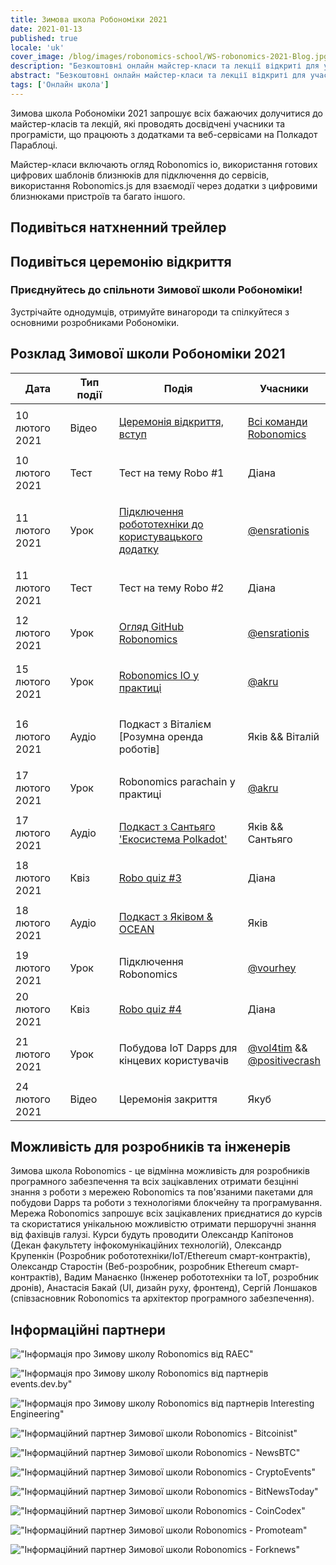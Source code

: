 ```yaml
---
title: Зимова школа Робономіки 2021
date: 2021-01-13
published: true
locale: 'uk'
cover_image: /blog/images/robonomics-school/WS-robonomics-2021-Blog.jpg
description: "Безкоштовні онлайн майстер-класи та лекції відкриті для учасників. Спробуйте створити додатки та веб-сервіси для Інтернету речей на Полкадот Параблоці під час Зимової школи Робономіки 2021 (від 10 до 24 лютого)"
abstract: "Безкоштовні онлайн майстер-класи та лекції відкриті для учасників. Спробуйте створити додатки та веб-сервіси для Інтернету речей на Полкадот Параблоці під час Зимової школи Робономіки з 10 по 24 лютого 2021 року"
tags: ['Онлайн школа']
---
```


<PostExpiredInfo/>

Зимова школа Робономіки 2021 запрошує всіх бажаючих долучитися до майстер-класів та лекцій, які проводять досвідчені учасники та програмісти, що працюють з додатками та веб-сервісами на Полкадот Параблоці.

Майстер-класи включають огляд Robonomics io, використання готових цифрових шаблонів близнюків для підключення до сервісів, використання Robonomics.js для взаємодії через додатки з цифровими близнюками пристроїв та багато іншого.

## Подивіться натхненний трейлер

<section class="animate-inside">

<YouTube id="https://youtu.be/RbNJ4ozUGXE" posterQuality="max"/>

</section>

## Подивіться церемонію відкриття

<section class="animate-inside">

<YouTube id="https://youtu.be/kQaSwNYHJQ8E" posterQuality="max"/>

</section>

<section class="animate-inside">
<TextCard icon="/icons/icon-forum.png" link="https://discord.gg/5UWNGNaAUf">

### Приєднуйтесь до спільноти Зимової школи Робономіки!
Зустрічайте однодумців, отримуйте винагороди та спілкуйтеся з основними розробниками Робономіки.

</TextCard>
</section>

## Розклад Зимової школи Робономіки 2021

<table class="mobile fullwidth">
<thead>
<tr>
<th style="width:110px">Дата</th>
<th style="width:110px">Тип події</th>
<th style="min-width:190px">Подія</th>
<th>Учасники</th>
</tr>
</thead>
<tbody>

<tr>
<td data-th="ЦЕРЕМОНІЯ ВІДКРИТТЯ">10 лютого 2021</td>
<td>Відео</td>
<td data-th="Переглянутивідео: ">

[Церемонія відкриття, вступ](https://wiki.robonomics.network/docs/wschool2021-intro)

</td>
<td data-th="Учасники:">

[Всі команди Robonomics](https://github.com/airalab)

</td>
</tr>

<tr>
<td data-th="ROBO QUIZ #1">10 лютого 2021</td>
<td>Тест</td>
<td>Тест на тему Robo #1</td>
<td data-th="Учасник:">Діана</td>
</tr>

<tr>
<td data-th="ПІДКЛЮЧЕННЯ РОБОТОТЕХНІКИ ДО КОРИСНИЦЬКОГО ДОДАТКУ">11 лютого 2021</td>
<td>Урок</td>
<td data-th="Перейдіть до уроку:">

[Підключення робототехніки до користувацького додатку](https://wiki.robonomics.network/docs/wschool2021-connect-robotics-to-user-app/)

</td>
<td data-th="Учасник:">

[@ensrationis](https://github.com/ensrationis)

</td>
</tr>

<tr>
<td data-th="ROBO QUIZ #2">11 лютого 2021</td>
<td>Тест</td>
<td>Тест на тему Robo #2</td>
<td data-th="Учасник:">Діана</td>
</tr>

<tr>
<td data-th="ОГЛЯД GITHUB ROBONOMICS">12 лютого 2021</td>
<td>Урок</td>
<td data-th="Перейдіть до уроку:">

[Огляд GitHub Robonomics](https://wiki.robonomics.network/docs/wschool2021-robonomics-github-overview)

</td>
<td data-th="Учасник:">

[@ensrationis](https://github.com/ensrationis)

</td>
</tr>

<tr>
<td data-th="ROBONOMICS IO У ПРАКТИЦІ">15 лютого 2021</td>
<td>Урок</td>
<td data-th="Перейдіть до уроку:">

[Robonomics IO у практиці](https://wiki.robonomics.network/docs/wschool2021-robonomics-io-in-practice)

</td>
<td data-th="Учасник:">

[@akru](https://github.com/akru)

</td>
</tr>

<tr>
<td data-th="ПОДКАСТ з Віталієм [Розумна оренда роботів]">16 лютого 2021</td>
<td>Аудіо</td>
<td data-th="Аудіо на Youtube:">

Подкаст з Віталієм [Розумна оренда роботів]

</td>
<td data-th="Учасники:">Яків && Віталій</td>
</tr>


<tr>
<td data-th="ROBONOMICS PARACHAIN У ПРАКТИЦІ">17 лютого 2021</td>
<td>Урок</td>
<td>Robonomics parachain у практиці</td>
<td data-th="Учасник:">

[@akru](https://github.com/akru)

</td>
</tr>

<tr>
<td data-th="ПОДКАСТ з Сантьяго 'Екосистема Polkadot'">17 лютого 2021</td>
<td>Аудіо</td>
<td data-th="Аудіо на Youtube:">

[Подкаст з Сантьяго 'Екосистема Polkadot'](https://url.today/74)

</td>
<td data-th="Учасники:">Яків && Сантьяго</td>
</tr>


<tr>
<td data-th="ROBO QUIZ #3">18 лютого 2021</td>
<td>Квіз</td>
<td data-th="Приєднуйтесь в Discord:">

[Robo quiz #3](https://discord.gg/5UWNGNaAUf)

</td>
<td data-th="Учасник:">Діана</td>
</tr>

<tr>
<td data-th="ПОДКАСТ з Яківом & OCEAN">18 лютого 2021</td>
<td>Аудіо</td>
<td>

[Подкаст з Яківом & OCEAN](https://url.today/75)

</td>
<td data-th="Учасник:">Яків</td>
</tr>


<tr>
<td data-th="ROBONOMICS CONNECTIVITY">19 лютого 2021</td>
<td>Урок</td>
<td>Підключення Robonomics</td>
<td data-th="Учасник:">

[@vourhey](https://github.com/Vourhey)

</td>
</tr>

<tr>
<td data-th="ROBO QUIZ #4">20 лютого 2021</td>
<td>Квіз</td>
<td data-th="Приєднуйтесь в Discord:">

[Robo quiz #4](https://discord.gg/5UWNGNaAUf)

</td>
<td data-th="Учасник:">Діана</td>
</tr>


<tr>
<td data-th="ПОБУДОВА IOT DAPPS ДЛЯ КІНЦЕВИХ КОРИСТУВАЧІВ">21 лютого 2021</td>
<td>Урок</td>
<td>Побудова IoT Dapps для кінцевих користувачів</td>
<td data-th="Учасники:">

[@vol4tim](https://github.com/vol4tim) && [@positivecrash](https://github.com/positivecrash)

</td>
</tr>

<tr>
<td data-th="ЦЕРЕМОНІЯ ЗАКРИТТЯ">24 лютого 2021</td>
<td>Відео</td>
<td>Церемонія закриття</td>
<td data-th="Учасники:">Якуб</td>
</tr>

</tbody>
</table>


## Можливість для розробників та інженерів

Зимова школа Robonomics - це відмінна можливість для розробників програмного забезпечення та всіх зацікавлених отримати безцінні знання з роботи з мережею Robonomics та пов'язаними пакетами для побудови Dapps та роботи з технологіями блокчейну та програмування. Мережа Robonomics запрошує всіх зацікавлених приєднатися до курсів та скористатися унікальною можливістю отримати першоручні знання від фахівців галузі. Курси будуть проводити Олександр Капітонов (Декан факультету інфокомунікаційних технологій), Олександр Крупенкін (Розробник робототехніки/IoT/Ethereum смарт-контрактів), Олександр Старостін (Веб-розробник, розробник Ethereum смарт-контрактів), Вадим Манаєнко (Інженер робототехніки та IoT, розробник дронів), Анастасія Бакай (UI, дизайн руху, фронтенд), Сергій Лоншаков (співзасновник Robonomics та архітектор програмного забезпечення).


## Інформаційні партнери

<section class="grid-4 animate-inside">

<TextCard orientation="vertical" link="https://raec.ru" classList="pin">

!["Інформація про Зимову школу Robonomics від RAEC"](/blog/images/robonomics-school/raec.png)

</TextCard>

<TextCard orientation="vertical" link="https://events.dev.by/robonomics-winter-school">

!["Інформація про Зимову школу Robonomics від партнерів events.dev.by"](/blog/images/robonomics-school/dev-logo-brand.png)

</TextCard>

<TextCard orientation="vertical" link="https://interestingengineering.com/events/robonomics-winter-school-2021">

!["Інформація про Зимову школу Robonomics від партнерів Interesting Engineering"](/blog/images/robonomics-school/interestingengineering.png)

</TextCard>

<TextCard orientation="vertical" link="https://bitcoinist.com/robonomics-zymovoy-shkoly-2021-master-klasi-ta-lektsiyi-vidkriti-dlya-uchasnikiv/">

!["Інформаційний партнер Зимової школи Robonomics - Bitcoinist"](/blog/images/robonomics-school/bitcoinist.png)

</TextCard>

<TextCard orientation="vertical" link="https://www.newsbtc.com/press-releases/robonomics-winter-school-2021-master-classes-and-lectures-open-for-attendees/">

!["Інформаційний партнер Зимової школи Robonomics - NewsBTC"](/blog/images/robonomics-school/newsbtc.jpg)

</TextCard>

<TextCard orientation="vertical" link="https://cryptoevents.global/">

!["Інформаційний партнер Зимової школи Robonomics - CryptoEvents"](/blog/images/robonomics-school/cryptoevents-logo.png)

</TextCard>

<TextCard orientation="vertical" link="https://bitnewstoday.com">

!["Інформаційний партнер Зимової школи Robonomics - BitNewsToday"](/blog/images/robonomics-school/BNT.png)

</TextCard>

<TextCard orientation="vertical" link="https://coincodex.com/">

!["Інформаційний партнер Зимової школи Robonomics - CoinCodex"](/blog/images/robonomics-school/coincodex.png)

</TextCard>

<TextCard orientation="vertical" link="https://www.youtube.com/channel/UCrvyFYM29oQ-EAejZgYqmWA">

!["Інформаційний партнер Зимової школи Robonomics - Promoteam"](/blog/images/robonomics-school/Promoteam.png)

</TextCard>

<TextCard orientation="'vertical'" link="https://forknews.io/">

!["Інформаційний партнер Зимової школи Robonomics - Forknews"](/blog/images/robonomics-school/forknews_io.png)

</TextCard>

</section>